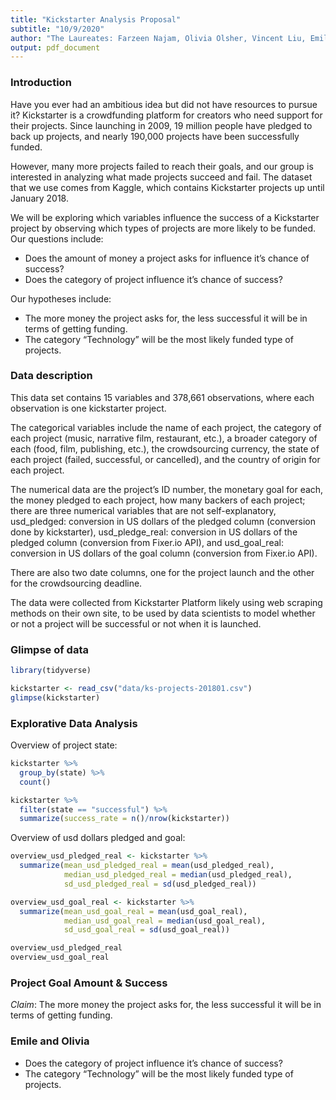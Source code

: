 ```yaml
---
title: "Kickstarter Analysis Proposal"
subtitle: "10/9/2020"
author: "The Laureates: Farzeen Najam, Olivia Olsher, Vincent Liu, Emile Therrien"
output: pdf_document
---
```


### Introduction
Have you ever had an ambitious idea but did not have resources to pursue it? Kickstarter is a crowdfunding platform for creators who need support for their projects. Since launching in 2009, 19 million people have pledged to back up projects, and nearly 190,000 projects have been successfully funded.
 
However, many more projects failed to reach their goals, and our group is interested in analyzing what made projects succeed and fail. The dataset that we use comes from Kaggle, which contains Kickstarter projects up until January 2018.
 
We will be exploring which variables influence the success of a Kickstarter project by observing which types of projects are more likely to be funded. Our questions include:

* Does the amount of money a project asks for influence it’s chance of success?
* Does the category of project influence it’s chance of success?

Our hypotheses include:

* The more money the project asks for, the less successful it will be in terms of getting funding.
* The category “Technology” will be the most likely funded type of projects.



### Data description
This data set contains 15 variables and 378,661 observations, where each observation is one kickstarter project.

The categorical variables include the name of each project, the category of each project (music, narrative film, restaurant, etc.), a broader category of each (food, film, publishing, etc.), the crowdsourcing currency, the state of each project (failed, successful, or cancelled), and the country of origin for each project.

The numerical data are the project’s ID number, the monetary goal for each, the money pledged to each project, how many backers of each project; there are three numerical variables that are not self-explanatory, usd_pledged: conversion in US dollars of the pledged column (conversion done by kickstarter), usd_pledge_real: conversion in US dollars of the pledged column (conversion from Fixer.io API), and usd_goal_real: conversion in US dollars of the goal column (conversion from Fixer.io API).

There are also two date columns, one for the project launch and the other for the crowdsourcing deadline.

The data were collected from Kickstarter Platform likely using web scraping methods on their own site, to be used by data scientists to model whether or not a project will be successful or not when it is launched.


### Glimpse of data

```r
library(tidyverse)

kickstarter <- read_csv("data/ks-projects-201801.csv")
glimpse(kickstarter)

```

### Explorative Data Analysis

Overview of project state:

```r
kickstarter %>%
  group_by(state) %>%
  count()

kickstarter %>%
  filter(state == "successful") %>%
  summarize(success_rate = n()/nrow(kickstarter))
```

Overview of usd dollars pledged and goal:

```r
overview_usd_pledged_real <- kickstarter %>%
  summarize(mean_usd_pledged_real = mean(usd_pledged_real),
            median_usd_pledged_real = median(usd_pledged_real),
            sd_usd_pledged_real = sd(usd_pledged_real))

overview_usd_goal_real <- kickstarter %>%
  summarize(mean_usd_goal_real = mean(usd_goal_real),
            median_usd_goal_real = median(usd_goal_real),
            sd_usd_goal_real = sd(usd_goal_real))

overview_usd_pledged_real
overview_usd_goal_real
```

### Project Goal Amount & Success

*Claim*: The more money the project asks for, the less successful it will be in terms of getting funding.

### Emile and Olivia

* Does the category of project influence it’s chance of success?
* The category “Technology” will be the most likely funded type of projects.

```r

```




